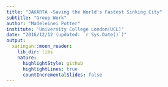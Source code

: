 ```yaml
---
title: "JAKARTA -Saving the World's Fastest Sinking City"
subtitle: "Group Work"
author: "Madeleinei Potter"
institute: "University College London(UCL)"
date: "2016/12/12 (updated: `r Sys.Date()`)"
output:
  xaringan::moon_reader:
    lib_dir: libs
    nature:
      highlightStyle: github
      highlightLines: true
      countIncrementalSlides: false
---
```


